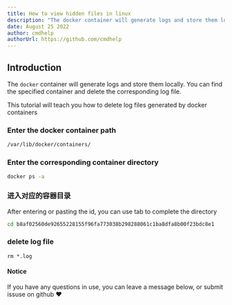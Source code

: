 ```yaml
---
title: How to view hidden files in linux
description: "The docker container will generate logs and store them locally. You can find the specified container and delete the corresponding log file."
date: August 25 2022
author: cmdhelp
authorUrl: https://github.com/cmdhelp
---
```

## Introduction
The `docker` container will generate logs and store them locally. You can find the specified container and delete the corresponding log file.

This tutorial will teach you how to delete log files generated by docker containers

### Enter the docker container path
```bash
/var/lib/docker/containers/
```

### Enter the corresponding container directory
```bash
docker ps -a
```

### 进入对应的容器目录
After entering or pasting the id, you can use tab to complete the directory
```bash
cd b8af02560de92655228155f96fa773038b298288061c1ba8dfa8b00f23bdc8e1
```

### delete log file
```
rm *.log
```

#### Notice
If you have any questions in use, you can leave a message below, or submit issuse on github ♥
